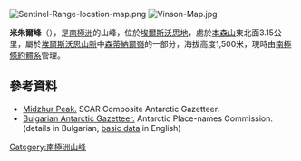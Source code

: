 [[Image:Sentinel-Range-location-map.png|thumb]]
[[Image:Vinson-Map.jpg|thumb]]

{{coord|78|35|34|S|84|24|26|W|display=title}}

'''米朱爾峰'''（{{lang-en|Midzhur Peak}}），是[[南極洲|南極洲]]的山峰，位於[[埃爾斯沃思地|埃爾斯沃思地]]，處於[[本森山_(埃爾斯沃思地)|本森山]]東北面3.15公里，屬於[[埃爾斯沃思山脈|埃爾斯沃思山脈]]中[[森蒂納爾嶺|森蒂納爾嶺]]的一部分，海拔高度1,500米，現時由[[南極條約體系|南極條約體系]]管理。

==參考資料==
* [http://data.aad.gov.au/aadc/gaz/scar/display_name.cfm?gaz_id=137254 Midzhur Peak.] {{Wayback|url=http://data.aad.gov.au/aadc/gaz/scar/display_name.cfm?gaz_id=137254 |date=20120616062201 }} SCAR Composite Antarctic Gazetteer.
* [http://apcbg.org/gazet-bg.doc Bulgarian Antarctic Gazetteer.] {{Wayback|url=http://apcbg.org/gazet-bg.doc |date=20131012104624 }} Antarctic Place-names Commission. (details in Bulgarian, [http://apcbg.org/gazet.htm basic data] {{Wayback|url=http://apcbg.org/gazet.htm |date=20160304071225 }} in English)

{{DEFAULTSORT:Midzhur Peak}}
[[Category:南極洲山峰|Category:南極洲山峰]]


{{EllsworthLand-geo-stub}}